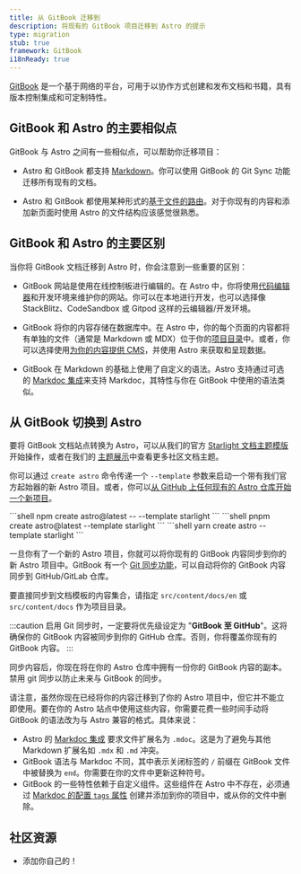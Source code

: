 ```yaml
---
title: 从 GitBook 迁移到
description: 将现有的 GitBook 项目迁移到 Astro 的提示
type: migration
stub: true
framework: GitBook
i18nReady: true
---
```



[GitBook](https://gitbook.com) 是一个基于网络的平台，可用于以协作方式创建和发布文档和书籍，具有版本控制集成和可定制特性。

## GitBook 和 Astro 的主要相似点

GitBook 与 Astro 之间有一些相似点，可以帮助你迁移项目：

- Astro 和 GitBook 都支持 [Markdown](/zh-cn/guides/markdown-content/)。你可以使用 GitBook 的 Git Sync 功能迁移所有现有的文档。

- Astro 和 GitBook 都使用某种形式的[基于文件的路由](/zh-cn/core-concepts/routing/)。对于你现有的内容和添加新页面时使用 Astro 的文件结构应该感觉很熟悉。

## GitBook 和 Astro 的主要区别

当你将 GitBook 文档迁移到 Astro 时，你会注意到一些重要的区别：

- GitBook 网站是使用在线控制板进行编辑的。在 Astro 中，你将使用[代码编辑器](/zh-cn/editor-setup/)和开发环境来维护你的网站。你可以在本地进行开发，也可以选择像 StackBlitz、CodeSandbox 或 Gitpod 这样的云编辑器/开发环境。

- GitBook 将你的内容存储在数据库中。在 Astro 中，你的每个页面的内容都将有单独的文件（通常是 Markdown 或 MDX）位于你的[项目目录](/zh-cn/core-concepts/project-structure/)中。或者，你可以选择使用[为你的内容提供 CMS](/zh-cn/guides/cms/)，并使用 Astro 来获取和呈现数据。

- GitBook 在 Markdown 的基础上使用了自定义的语法。Astro 支持通过可选的 [Markdoc 集成](/zh-cn/guides/integrations-guide/markdoc/)来支持 Markdoc，其特性与你在 GitBook 中使用的语法类似。

## 从 GitBook 切换到 Astro

要将 GitBook 文档站点转换为 Astro，可以从我们的官方 [Starlight 文档主题模版](https://starlight.astro.build)开始操作，或者在我们的 [主题展示](https://astro.build/themes?search=&categories%5B%5D=docs)中查看更多社区文档主题。

你可以通过 `create astro` 命令传递一个 `--template` 参数来启动一个带有我们官方起始器的新 Astro 项目。或者，你可以[从 GitHub 上任何现有的 Astro 仓库开始一个新项目](/zh-cn/install/auto/#starter-templates)。

  <PackageManagerTabs>
    <Fragment slot="npm">
    ```shell
    npm create astro@latest -- --template starlight
    ```
    </Fragment>
    <Fragment slot="pnpm">
    ```shell
    pnpm create astro@latest --template starlight
    ```
    </Fragment>
    <Fragment slot="yarn">
    ```shell
    yarn create astro --template starlight
    ```
    </Fragment>
  </PackageManagerTabs>

一旦你有了一个新的 Astro 项目，你就可以将你现有的 GitBook 内容同步到你的新 Astro 项目中。GitBook 有一个 [Git 同步功能](https://docs.gitbook.com/product-tour/git-sync)，可以自动将你的 GitBook 内容同步到 GitHub/GitLab 仓库。

要直接同步到文档模板的内容集合，请指定 `src/content/docs/en` 或 `src/content/docs` 作为项目目录。

:::caution
启用 Git 同步时，一定要将优先级设定为 "**GitBook 至 GitHub**"。这将确保你的 GitBook 内容被同步到你的 GitHub 仓库。否则，你将覆盖你现有的 GitBook 内容。
:::

同步内容后，你现在将在你的 Astro 仓库中拥有一份你的 GitBook 内容的副本。禁用 git 同步以防止未来与 GitBook 的同步。

请注意，虽然你现在已经将你的内容迁移到了你的 Astro 项目中，但它并不能立即使用。要在你的 Astro 站点中使用这些内容，你需要花费一些时间手动将 GitBook 的语法改为与 Astro 兼容的格式。具体来说：

- Astro 的 [Markdoc 集成](/zh-cn/guides/integrations-guide/markdoc/) 要求文件扩展名为 `.mdoc`。这是为了避免与其他 Markdown 扩展名如 `.mdx` 和 `.md` 冲突。
- GitBook 语法与 Markdoc 不同，其中表示关闭标签的 `/` 前缀在 GitBook 文件中被替换为 `end`。你需要在你的文件中更新这种符号。
- GitBook 的一些特性依赖于自定义组件。这些组件在 Astro 中不存在，必须通过 [Markdoc 的配置 `tags` 属性](/zh-cn/guides/integrations-guide/markdoc/#use-astro-components-as-markdoc-tags) 创建并添加到你的项目中，或从你的文件中删除。

## 社区资源

- 添加你自己的！
